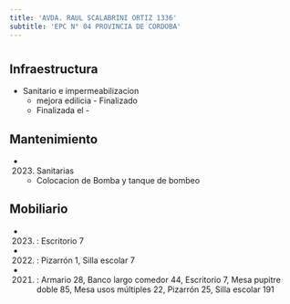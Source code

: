 ```yaml
---
title: 'AVDA. RAUL SCALABRINI ORTIZ 1336'
subtitle: 'EPC N° 04 PROVINCIA DE CORDOBA'
---
```


#
## Infraestructura

* Sanitario e impermeabilizacion 
    + mejora edilicia - Finalizado 
    + Finalizada el - 






## Mantenimiento

*  (2023) Sanitarias 
    + Colocacion de Bomba y tanque de bombeo





## Mobiliario

*  (2023) : Escritorio 7 

*  (2022) : Pizarrón 1, Silla escolar 7 

*  (2021) : Armario 28, Banco largo comedor 44, Escritorio 7, Mesa pupitre doble 85, Mesa usos múltiples 22, Pizarrón 25, Silla escolar 191 



